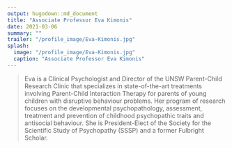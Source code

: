 ```yaml
---
output: hugodown::md_document
title: "Associate Professor Eva Kimonis"
date: 2021-03-06
summary: ""
trailer: "/profile_image/Eva-Kimonis.jpg"
splash:
  image: "/profile_image/Eva-Kimonis.jpg"
  caption: "Associate Professor Eva Kimonis"
---
```


> Eva is a Clinical Psychologist and Director of the UNSW Parent-Child Research Clinic that specializes in state-of-the-art treatments involving Parent-Child Interaction Therapy for parents of young children with disruptive behaviour problems. Her program of research focuses on the developmental psychopathology, assessment, treatment and prevention of childhood psychopathic traits and antisocial behaviour. She is President-Elect of the Society for the Scientific Study of Psychopathy (SSSP) and a former Fulbright Scholar.

